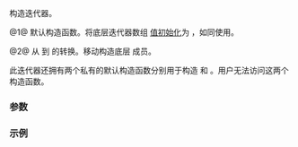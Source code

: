 {{cpp/ranges/adjacent_view/iterator/title|''iterator''}}
{{cpp/ranges/adjacent_view/navbar}}

{{dcl begin}}
{{dcl|num=1|since=c++23|1=
/*iterator*/() = default;
}}
{{dcl|num=2|since=c++23|1=
constexpr /*iterator*/( /*iterator*/&lt;!Const&gt; i )
    requires Const &amp;&amp;
        ranges::convertible_to&lt;ranges::iterator_t&lt;V&gt;, ranges::iterator_t&lt;Base&gt;&gt;;
}}
{{dcl end}}

构造迭代器。

@1@ 默认构造函数。将底层迭代器数组 {{rlpt|/#数据成员|''current_''}} [[cpp/language/value_initialization|值初始化]]为 {{rlpt|/#成员类型|''Base''}}，如同使用{{c|std::array&lt;ranges::iterator_t&lt;Base&gt;, N&gt;()}}。

@2@ 从 {{c|/*iterator*/&lt;false&gt;}} 到 {{c|/*iterator*/&lt;true&gt;}} 的转换。移动构造底层 {{rlpt|/#数据成员|''current_''}} 成员。

此迭代器还拥有两个私有的默认构造函数分别用于构造 {{lc|ranges::adjacent_view::begin}} 和 {{lc|ranges::adjacent_view::end}}。用户无法访问这两个构造函数。

===参数===
{{par begin}}
{{par|i|{{c|/*iterator*/&lt;false&gt;}}}}
{{par end}}

===示例===
{{example
|code=
|output=
}}

{{langlinks|en|es|ja|ru}}